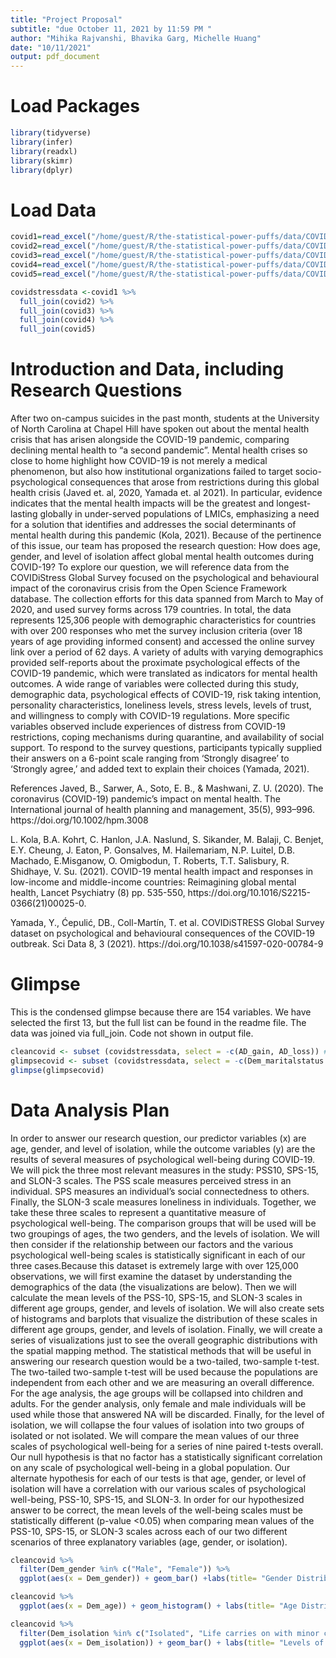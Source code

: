 ```yaml
---
title: "Project Proposal"
subtitle: "due October 11, 2021 by 11:59 PM "
author: "Mihika Rajvanshi, Bhavika Garg, Michelle Huang"
date: "10/11/2021"
output: pdf_document
---
```


# Load Packages

```r
library(tidyverse) 
library(infer)
library(readxl)
library(skimr)
library(dplyr)
``` 

# Load Data
```r
covid1=read_excel("/home/guest/R/the-statistical-power-puffs/data/COVIDiSTRESS_May30_First.xlsx", sheet= 1)
covid2=read_excel("/home/guest/R/the-statistical-power-puffs/data/COVIDiSTRESS_May30_Second.xlsx", sheet= 1)
covid3=read_excel("/home/guest/R/the-statistical-power-puffs/data/COVIDiSTRESS_May 30_Third.xlsx", sheet= 1)
covid4=read_excel("/home/guest/R/the-statistical-power-puffs/data/COVIDiSTRESS_May 30_Fourth.xlsx", sheet= 1)
covid5=read_excel("/home/guest/R/the-statistical-power-puffs/data/COVIDiSTRESS_May 30_Fifth.xlsx", sheet= 1)
```
```r
covidstressdata <-covid1 %>%
  full_join(covid2) %>%
  full_join(covid3) %>%
  full_join(covid4) %>%
  full_join(covid5)
```
# Introduction and Data, including Research Questions
After two on-campus suicides in the past month, students at the University of North Carolina at Chapel Hill have spoken out about the mental health crisis that has arisen alongside the COVID-19 pandemic, comparing declining mental health to “a second pandemic”. Mental health crises so close to home highlight how COVID-19 is not merely a medical phenomenon, but also how institutional organizations failed to target socio-psychological consequences that arose from restrictions during this global health crisis (Javed et. al, 2020, Yamada et. al 2021). In particular, evidence indicates that the mental health impacts will be the greatest and longest-lasting globally in under-served populations of LMICs, emphasizing a need for a solution that identifies and addresses the social determinants of mental health during this pandemic (Kola, 2021). Because of the pertinence of this issue, our team has proposed the research question: How does age, gender, and level of isolation affect global mental health outcomes during COVID-19? To explore our question, we will reference data from the COVIDiStress Global Survey focused on the psychological and behavioural impact of the coronavirus crisis from the Open Science Framework database. The collection efforts for this data spanned from March to May of 2020, and used survey forms across 179 countries. In total, the data represents 125,306 people with demographic characteristics for countries with over 200 responses who met the survey inclusion criteria (over 18 years of age providing informed consent) and accessed the online survey link over a period of 62 days. A variety of adults with varying demographics provided self-reports about the proximate psychological effects of the COVID-19 pandemic, which were translated as indicators for mental health outcomes. A wide range of variables were collected during this study, demographic data, psychological effects of COVID-19, risk taking intention, personality characteristics, loneliness levels, stress levels, levels of trust, and willingness to comply with COVID-19 regulations. More specific variables observed include experiences of distress from COVID-19 restrictions, coping mechanisms during quarantine, and availability of social support. To respond to the survey questions, participants typically supplied their answers on a 6-point scale ranging from ‘Strongly disagree’ to ‘Strongly agree,’ and added text to explain their choices (Yamada, 2021).

References
Javed, B., Sarwer, A., Soto, E. B., & Mashwani, Z. U. (2020). The coronavirus (COVID-19) 
pandemic's impact on mental health. The International journal of health planning and management, 35(5), 993–996. https://doi.org/10.1002/hpm.3008

 L. Kola, B.A. Kohrt, C. Hanlon, J.A. Naslund, S. Sikander, M. Balaji, C. Benjet, E.Y. Cheung, J. 
Eaton, P. Gonsalves, M. Hailemariam, N.P. Luitel, D.B. Machado, E.Misganow, O. Omigbodun, T. Roberts, T.T. Salisbury, R. Shidhaye, V. Su. (2021). COVID-19 mental health impact and responses in low-income and middle-income countries: Reimagining global mental health, Lancet Psychiatry (8) pp. 535-550, https://doi.org/10.1016/S2215-0366(21)00025-0.

Yamada, Y., Ćepulić, DB., Coll-Martín, T. et al. COVIDiSTRESS Global Survey dataset on 
psychological and behavioural consequences of the COVID-19 outbreak. Sci Data 8, 3 (2021). https://doi.org/10.1038/s41597-020-00784-9 

# Glimpse
This is the condensed glimpse because there are 154 variables. We have selected the first 13, but the full list can be found in the readme file. The data was joined via full_join. Code not shown in output file. 
```r
cleancovid <- subset (covidstressdata, select = -c(AD_gain, AD_loss)) #removed because of laTex incompatible but will use this for analysis 
glimpsecovid <- subset (covidstressdata, select = -c(Dem_maritalstatus:Scale_UCLA_TRI_avg))  #condensed for proposal
glimpse(glimpsecovid)
```

# Data Analysis Plan
  In order to answer our research question, our predictor variables (x) are age, gender, and level of isolation, while the outcome variables (y) are the results of several measures of psychological well-being during COVID-19. We will pick the three most relevant measures in the study:  PSS10, SPS-15, and SLON-3 scales. The PSS scale measures perceived stress in an individual. SPS measures an individual’s social connectedness to others. Finally, the SLON-3 scale measures loneliness in individuals. Together, we take these three scales to represent a quantitative measure of psychological well-being. The comparison groups that will be used will be two groupings of ages, the two genders, and the levels of isolation. We will then consider if the relationship between our factors and the various psychological well-being scales is statistically significant in each of our three cases.Because this dataset is extremely large with over 125,000 observations, we will first examine the dataset by understanding the demographics of the data (the visualizations are below). Then we will calculate the mean levels of the PSS-10, SPS-15, and SLON-3 scales in different age groups, gender, and levels of isolation. We will also create sets of histograms and barplots that visualize the distribution of these scales in different age groups, gender, and levels of isolation. Finally, we will create a series of visualizations just to see the overall geographic distributions with the spatial mapping method. The statistical methods that will be useful in answering our research question would be a two-tailed, two-sample t-test. The two-tailed two-sample t-test will be used because the populations are independent from each other and we are measuring an overall difference. For the age analysis, the age groups will be collapsed into children and adults. For the gender analysis, only female and male individuals will be used while those that answered NA will be discarded. Finally, for the level of isolation, we will collapse the four values of isolation into two groups of isolated or not isolated. We will compare the mean values of our three scales of psychological well-being for a series of nine paired t-tests overall. 
Our null hypothesis is that no factor has a statistically significant correlation on any scale of psychological well-being in a global population. Our alternate hypothesis for each of our tests is that age, gender, or level of isolation will have a correlation with our various scales of psychological well-being, PSS-10, SPS-15, and SLON-3. 
In order for our hypothesized answer to be correct, the mean levels of the well-being scales must be statistically different (p-value <0.05) when comparing mean values of the PSS-10, SPS-15, or SLON-3 scales across each of our two different scenarios of three explanatory variables (age, gender, or isolation). 

```r
cleancovid %>%
  filter(Dem_gender %in% c("Male", "Female")) %>%
  ggplot(aes(x = Dem_gender)) + geom_bar() +labs(title= "Gender Distributions", x= "Gender", y= "Individuals")

cleancovid %>%
  ggplot(aes(x = Dem_age)) + geom_histogram() + labs(title= "Age Distributions", x= "Age", y= "Individuals")

cleancovid %>%
  filter(Dem_isolation %in% c("Isolated", "Life carries on with minor changes", "Life carries on as usual")) %>%
  ggplot(aes(x = Dem_isolation)) + geom_bar() + labs(title= "Levels of Isolation", x= "Isolation Level", y= "Individuals")
```
